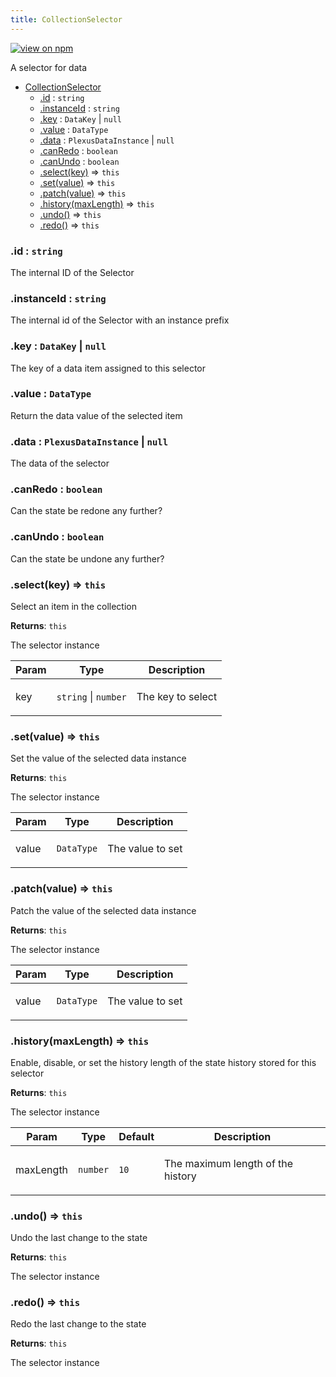 ```yaml
---
title: CollectionSelector
---
```


[![view on npm](http://img.shields.io/npm/v/@plexusjs/core.svg)](https://www.npmjs.org/package/@plexusjs/core)

A selector for data

- [CollectionSelector](#CollectionSelector)
  - [.id](#CollectionSelector+id) : <code>string</code>
  - [.instanceId](#CollectionSelector+instanceId) : <code>string</code>
  - [.key](#CollectionSelector+key) : <code>DataKey</code> \| <code>null</code>
  - [.value](#CollectionSelector+value) : <code>DataType</code>
  - [.data](#CollectionSelector+data) : <code>PlexusDataInstance</code> \| <code>null</code>
  - [.canRedo](#CollectionSelector+canRedo) : <code>boolean</code>
  - [.canUndo](#CollectionSelector+canUndo) : <code>boolean</code>
  - [.select(key)](#CollectionSelector+select) ⇒ <code>this</code>
  - [.set(value)](#CollectionSelector+set) ⇒ <code>this</code>
  - [.patch(value)](#CollectionSelector+patch) ⇒ <code>this</code>
  - [.history(maxLength)](#CollectionSelector+history) ⇒ <code>this</code>
  - [.undo()](#CollectionSelector+undo) ⇒ <code>this</code>
  - [.redo()](#CollectionSelector+redo) ⇒ <code>this</code>

<a name='CollectionSelector+id'></a>

### .id : <code>string</code>

<p>The internal ID of the Selector</p>

<a name='CollectionSelector+instanceId'></a>

### .instanceId : <code>string</code>

<p>The internal id of the Selector with an instance prefix</p>

<a name='CollectionSelector+key'></a>

### .key : <code>DataKey</code> \| <code>null</code>

<p>The key of a data item assigned to this selector</p>

<a name='CollectionSelector+value'></a>

### .value : <code>DataType</code>

<p>Return the data value of the selected item</p>

<a name='CollectionSelector+data'></a>

### .data : <code>PlexusDataInstance</code> \| <code>null</code>

<p>The data of the selector</p>

<a name='CollectionSelector+canRedo'></a>

### .canRedo : <code>boolean</code>

<p>Can the state be redone any further?</p>

<a name='CollectionSelector+canUndo'></a>

### .canUndo : <code>boolean</code>

<p>Can the state be undone any further?</p>

<a name='CollectionSelector+select'></a>

### .select(key) ⇒ <code>this</code>

<p>Select an item in the collection</p>

**Returns**: <code>this</code> <p>The selector instance</p>

| Param | Type                                       | Description              |
| ----- | ------------------------------------------ | ------------------------ |
| key   | <code>string</code> \| <code>number</code> | <p>The key to select</p> |

<a name='CollectionSelector+set'></a>

### .set(value) ⇒ <code>this</code>

<p>Set the value of the selected data instance</p>

**Returns**: <code>this</code> <p>The selector instance</p>

| Param | Type                  | Description             |
| ----- | --------------------- | ----------------------- |
| value | <code>DataType</code> | <p>The value to set</p> |

<a name='CollectionSelector+patch'></a>

### .patch(value) ⇒ <code>this</code>

<p>Patch the value of the selected data instance</p>

**Returns**: <code>this</code> <p>The selector instance</p>

| Param | Type                  | Description             |
| ----- | --------------------- | ----------------------- |
| value | <code>DataType</code> | <p>The value to set</p> |

<a name='CollectionSelector+history'></a>

### .history(maxLength) ⇒ <code>this</code>

<p>
	Enable, disable, or set the history length of the state history stored for
	this selector
</p>

**Returns**: <code>this</code> <p>The selector instance</p>

| Param     | Type                | Default         | Description                              |
| --------- | ------------------- | --------------- | ---------------------------------------- |
| maxLength | <code>number</code> | <code>10</code> | <p>The maximum length of the history</p> |

<a name='CollectionSelector+undo'></a>

### .undo() ⇒ <code>this</code>

<p>Undo the last change to the state</p>

**Returns**: <code>this</code> <p>The selector instance</p>

<a name='CollectionSelector+redo'></a>

### .redo() ⇒ <code>this</code>

<p>Redo the last change to the state</p>

**Returns**: <code>this</code> <p>The selector instance</p>

